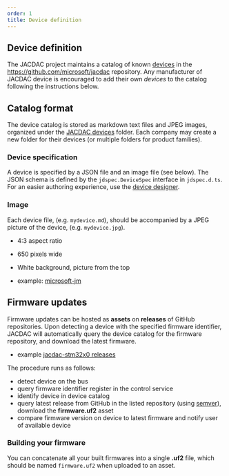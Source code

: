 ```yaml
---
order: 1
title: Device definition
---
```


## Device definition

The JACDAC project maintains a catalog of known [devices](/devices)
in the https://github.com/microsoft/jacdac repository. 
Any manufacturer of JACDAC device is encouraged to add their own *devices* to the catalog following the instructions below.

## Catalog format

The device catalog is stored as markdown text files and JPEG images, organized under the [JACDAC devices](https://github.com/microsoft/jacdac/tree/main/devices) folder.
Each company may create a new folder for their devices (or multiple folders for product families).

### Device specification

A device is specified by a JSON file and an image file (see below).
The JSON schema is defined by the ``jdspec.DeviceSpec`` interface
in ``jdspec.d.ts``. For an easier authoring experience, use the [device designer](/tools/device-designer).

### Image

Each device file, (e.g. ``mydevice.md``), should be accompanied by a JPEG picture of the device, (e.g. ``mydevice.jpg``).
* 4:3 aspect ratio
* 650 pixels wide
* White background, picture from the top

* example: [microsoft-jm](https://github.com/microsoft/jacdac/tree/main/devices/microsoft-jm)

## Firmware updates

Firmware updates can be hosted as **assets** on **releases** of GitHub repositories.
Upon detecting a device with the specified firmware identifier, 
JACDAC will automatically query the device catalog for the firmware repository, and download the latest firmware.

* example [jacdac-stm32x0 releases](https://github.com/microsoft/jacdac-stm32x0/releases)

The procedure runs as follows:
* detect device on the bus
* query firmware identifier register in the control service
* identify device in device catalog
* query latest release from GitHub in the listed repository (using [semver](https://semver.org/)), download the **firmware.uf2** asset
* compare firmware version on device to latest firmware and notify user of available device

### Building your firmware

You can concatenate all your built firmwares into a single **.uf2** file, which should be named ``firmware.uf2`` when uploaded to an asset.